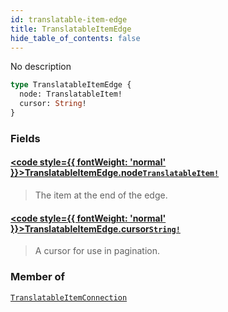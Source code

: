 ```yaml
---
id: translatable-item-edge
title: TranslatableItemEdge
hide_table_of_contents: false
---
```








No description

```graphql
type TranslatableItemEdge {
  node: TranslatableItem!
  cursor: String!
}
```


### Fields

#### [<code style={{ fontWeight: 'normal' }}>TranslatableItemEdge.<b>node</b></code>](#)<Bullet />[`TranslatableItem!`](../../../developer/api-reference/unions/translatable-item) <Badge class="secondary" text="non-null"/> <Badge class="secondary" text="union"/>
> The item at the end of the edge.
> 

#### [<code style={{ fontWeight: 'normal' }}>TranslatableItemEdge.<b>cursor</b></code>](#)<Bullet />[`String!`](../../../developer/api-reference/scalars/string) <Badge class="secondary" text="non-null"/> <Badge class="secondary" text="scalar"/>
> A cursor for use in pagination.
> 



### Member of

[`TranslatableItemConnection`](../../../developer/api-reference/objects/translatable-item-connection)  <Badge class="secondary" text="object"/>



